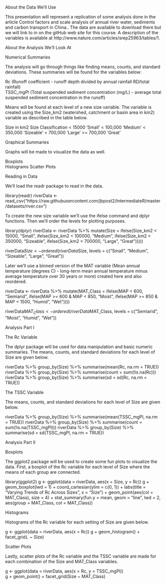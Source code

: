 About the Data We'll Use  

This presentation will represent a replication of some analysis done in the article Control factors and scale analysis of annual river water, sediments and carbon transport in China..  The data are available to download there but we will link to in on the gitHub web site for this course.  A description of the variables is available at http://www.nature.com/articles/srep25963/tables/1.  

About the Analysis We'll Look At  
	
Numerical Summaries  
	
The analysis will go through things like finding means, counts, and standard deviations.  These summaries will be found for the variables below:  
	
Rc (Runoff coefficient - runoff depth divided by annual rainfall RD/total rainfall)  
TSSC_mgPl (Total suspended sediment concentration (mg/L)	- average total suspended sediment concentration in the runoff)  

Means will be found at each level of a new size variable.  The variable is created using the Size_km2 (watershed, catchment or basin area in km2) variable as described in the table below.  

Size in km2    Size Classification 
< 15000         'Small'
< 100,000       'Medium'
< 350,000       'Sizeable'
< 700,000       'Large'
>= 700,000      'Great'

Graphical Summaries  

Graphs will be made to visualize the data as well.  

Boxplots  
Histograms
Scatter Plots  

Reading in Data
	
We'll load the readr package to read in the data.

library(readr)
riverData <- read_csv("https://raw.githubusercontent.com/jbpost2/IntermediateR/master/datasets/river.csv")

To create the new size variable we'll use the ifelse command and dplyr functions.  Then we'll order the levels for plotting purposes.

library(dplyr)
riverData <- riverData %>% 
mutate(Size = ifelse(Size_km2 < 15000, "Small", 
ifelse(Size_km2 < 100000, "Medium", 
ifelse(Size_km2 < 350000, "Sizeable", 
ifelse(Size_km2 < 700000, "Large", "Great")))))

riverData$Size <- ordered(riverData$Size, levels = c("Small", "Medium", "Sizeable", "Large", "Great"))


Later we'll use a binned version of the MAT variable (Mean annual temperature (degrees C)	- long-term mean annual temperature minus average temperature over 30 years or more) created here and also reordered.

riverData <- riverData %>% 
	mutate(MAT_Class = ifelse(MAP < 600, "Semiarid",
														ifelse(MAP >= 600 & MAP < 850, "Moist", 
																	 ifelse(MAP >= 850 & MAP < 1500, "Humid", "Wet"))))

riverData$MAT_Class <- ordered(riverData$MAT_Class, levels = c("Semiarid", "Moist", "Humid", "Wet"))

Analysis Part I  
	
The Rc Variable

The dplyr package will be used for data manipulation and basic numeric summaries.  The means, counts, and standard deviations for each level of Size are given below.  

riverData %>% group_by(Size) %>% summarise(mean(Rc, na.rm = TRUE))
riverData %>% group_by(Size) %>% summarise(count = sum(!is.na(Rc)))
riverData %>% group_by(Size) %>% summarise(sd = sd(Rc, na.rm = TRUE))

The TSSC Variable

The means, counts, and standard deviations for each level of Size are given below.  

riverData %>% group_by(Size) %>% summarise(mean(TSSC_mgPl, na.rm = TRUE))
riverData %>% group_by(Size) %>% summarise(count = sum(!is.na(TSSC_mgPl)))
riverData %>% group_by(Size) %>% summarise(sd = sd(TSSC_mgPl, na.rm = TRUE))

Analysis Part II  
	
Boxplots
	
The ggplot2 package will be used to create some fun plots to visualize the data.  First, a boxplot of the Rc variable for each level of Size where the means of each group are connected.  

library(ggplot2)
g <- ggplot(data = riverData, aes(x = Size, y = Rc))
g + geom_boxplot(lwd = 1) + 
	coord_cartesian(ylim = c(0, 1)) + 
	labs(title = "Varying Trends of Rc Across Sizes", x = "Size") + 
	geom_point(aes(col = MAT_Class), size = 4) + 
	stat_summary(fun.y = mean, geom = "line", lwd = 2, aes(group = MAT_Class, col = MAT_Class))

Histograms  

Histograms of the Rc variable for each setting of Size are given below.

g <- ggplot(data = riverData, aes(x = Rc))
g + geom_histogram() + 
	facet_grid(. ~ Size)

Scatter Plots

Lastly, scatter plots of the Rc variable and the TSSC variable are made for each combination of the Size and MAT_Class variables.  

g <- ggplot(data = riverData, aes(x = Rc, y = TSSC_mgPl))  
g + geom_point() + 
	facet_grid(Size ~ MAT_Class)
